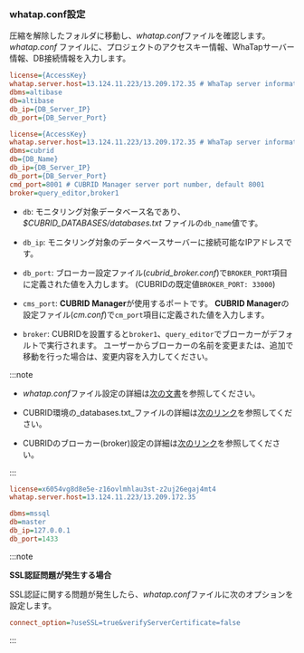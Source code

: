 ### whatap.conf設定

圧縮を解除したフォルダに移動し、*whatap.conf*ファイルを確認します。 *whatap.conf* ファイルに、プロジェクトのアクセスキー情報、WhaTapサーバー情報、DB接続情報を入力します。

<InDoc product="altibase">

```ini title='whatap.conf'
license={AccessKey}
whatap.server.host=13.124.11.223/13.209.172.35 # WhaTap server information
dbms=altibase
db=altibase
db_ip={DB_Server_IP}
db_port={DB_Server_Port} 
```

</InDoc>

<InDoc product="cubrid">

```ini title='whatap.conf'
license={AccessKey}
whatap.server.host=13.124.11.223/13.209.172.35 # WhaTap server information
dbms=cubrid
db={DB_Name}
db_ip={DB_Server_IP}
db_port={DB_Server_Port} 
cmd_port=8001 # CUBRID Manager server port number, default 8001
broker=query_editor,broker1
```

- `db`: モニタリング対象データベース名であり、
  _$CUBRID_DATABASES/databases.txt_ ファイルの`db_name`値です。

- `db_ip`: モニタリング対象のデータベースサーバーに接続可能なIPアドレスです。

- `db_port`: ブローカー設定ファイル(*cubrid_broker.conf*)で`BROKER_PORT`項目に定義された値を入力します。 (CUBRIDの既定値`BROKER_PORT: 33000`)

- `cms_port`: **CUBRID Manager**が使用するポートです。 **CUBRID Manager**の設定ファイル(*cm.conf*)で`cm_port`項目に定義された値を入力します。

- `broker`: CUBRIDを設置すると`broker1`、`query_editor`でブローカーがデフォルトで実行されます。 ユーザーからブローカーの名前を変更または、追加で移動を行った場合は、変更内容を入力してください。

:::note

- *whatap.conf*ファイル設定の詳細は[次の文書](agent-dbx-settings)を参照してください。

- CUBRID環境の_databases.txt_ファイルの詳細は[次のリンク](https://www.cubrid.org/manual/ko/11.0/admin/db_manage.html#databases-txt)を参照してください。

- CUBRIDのブローカー(broker)設定の詳細は[次のリンク](https://www.cubrid.org/manual/ko/11.0/admin/config.html#broker-configuration)を参照してください。

:::

</InDoc>

<InDoc product="mssql">

```ini title="whatap.conf"
license=x6054vg8d8e5e-z16ovlmhlau3st-z2uj26egaj4mt4
whatap.server.host=13.124.11.223/13.209.172.35

dbms=mssql
db=master
db_ip=127.0.0.1
db_port=1433
```

:::note

**SSL認証問題が発生する場合**

SSL認証に関する問題が発生したら、*whatap.conf*ファイルに次のオプションを設定します。

```ini title="whatap.conf"
connect_option=?useSSL=true&verifyServerCertificate=false
```

:::

</InDoc>
